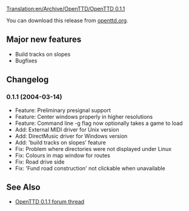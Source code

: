[[Translation:en/Archive/OpenTTD/OpenTTD 0.1.1]]

{{en/Development/OTTDVersions}}
{{en/Archive/OpenTTD/Release|prev=en/Archive/OpenTTD/OpenTTD 0.1|next=en/Archive/OpenTTD/OpenTTD 0.1.2|date=2004-03-14}}

You can download this release from [http://www.openttd.org/download-stable/0.1.1 openttd.org].

==Major new features==
* Build tracks on slopes
* Bugfixes

==Changelog==
===0.1.1 (2004-03-14)===
* Feature: Preliminary presignal support
* Feature: Center windows properly in higher resolutions
* Feature: Command line -g flag now optionally takes a game to load
* Add: External MIDI driver for Unix version
* Add: DirectMusic driver for Windows version
* Add: 'build tracks on slopes' feature
* Fix: Problem where directories were not displayed under Linux
* Fix: Colours in map window for routes
* Fix: Road drive side
* Fix: 'Fund road construction' not clickable when unavailable

==See Also==
*[http://www.tt-forums.net/viewtopic.php?f=29&t=6707 OpenTTD 0.1.1 forum thread]